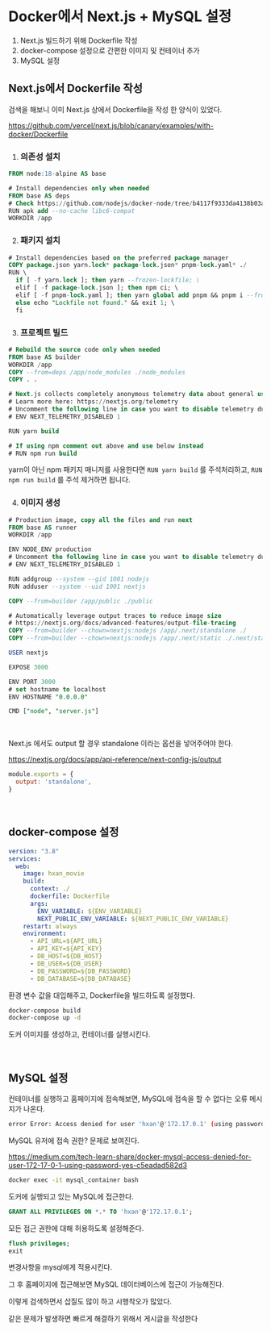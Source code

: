 # Docker에서 Next.js + MySQL 설정

1. Next.js 빌드하기 위해 Dockerfile 작성
2. docker-compose 설정으로 간편한 이미지 및 컨테이너 추가
3. MySQL 설정

## Next.js에서 Dockerfile 작성

검색을 해보니 이미 Next.js 상에서 Dockerfile을 작성 한 양식이 있었다.

https://github.com/vercel/next.js/blob/canary/examples/with-docker/Dockerfile


1. ### 의존성 설치

```sql
FROM node:18-alpine AS base

# Install dependencies only when needed
FROM base AS deps
# Check https://github.com/nodejs/docker-node/tree/b4117f9333da4138b03a546ec926ef50a31506c3#nodealpine to understand why libc6-compat might be needed.
RUN apk add --no-cache libc6-compat
WORKDIR /app
```

2. ### 패키지 설치

```sql
# Install dependencies based on the preferred package manager
COPY package.json yarn.lock* package-lock.json* pnpm-lock.yaml* ./
RUN \
  if [ -f yarn.lock ]; then yarn --frozen-lockfile; \
  elif [ -f package-lock.json ]; then npm ci; \
  elif [ -f pnpm-lock.yaml ]; then yarn global add pnpm && pnpm i --frozen-lockfile; \
  else echo "Lockfile not found." && exit 1; \
  fi
```

3. ### 프로젝트 빌드

```sql
# Rebuild the source code only when needed
FROM base AS builder
WORKDIR /app
COPY --from=deps /app/node_modules ./node_modules
COPY . .

# Next.js collects completely anonymous telemetry data about general usage.
# Learn more here: https://nextjs.org/telemetry
# Uncomment the following line in case you want to disable telemetry during the build.
# ENV NEXT_TELEMETRY_DISABLED 1

RUN yarn build

# If using npm comment out above and use below instead
# RUN npm run build
```

yarn이 아닌 npm 패키지 매니저를 사용한다면 `RUN yarn build` 를 주석처리하고, `RUN npm run build` 를 주석 제거하면 됩니다.

4. ### 이미지 생성

```sql
# Production image, copy all the files and run next
FROM base AS runner
WORKDIR /app

ENV NODE_ENV production
# Uncomment the following line in case you want to disable telemetry during runtime.
# ENV NEXT_TELEMETRY_DISABLED 1

RUN addgroup --system --gid 1001 nodejs
RUN adduser --system --uid 1001 nextjs

COPY --from=builder /app/public ./public

# Automatically leverage output traces to reduce image size
# https://nextjs.org/docs/advanced-features/output-file-tracing
COPY --from=builder --chown=nextjs:nodejs /app/.next/standalone ./
COPY --from=builder --chown=nextjs:nodejs /app/.next/static ./.next/static

USER nextjs

EXPOSE 3000

ENV PORT 3000
# set hostname to localhost
ENV HOSTNAME "0.0.0.0"

CMD ["node", "server.js"]
```

<br />

Next.js 에서도 output 할 경우 standalone 이라는 옵션을 넣어주어야 한다.

https://nextjs.org/docs/app/api-reference/next-config-js/output

```js
module.exports = {
  output: 'standalone',
}
```

<br />

## docker-compose 설정

```yaml
version: "3.8"
services:
  web:
    image: hxan_movie
    build:
      context: ./
      dockerfile: Dockerfile
      args:
        ENV_VARIABLE: ${ENV_VARIABLE}
        NEXT_PUBLIC_ENV_VARIABLE: ${NEXT_PUBLIC_ENV_VARIABLE}
    restart: always
    environment:
      - API_URL=${API_URL}
      - API_KEY=${API_KEY}
      - DB_HOST=${DB_HOST}
      - DB_USER=${DB_USER}
      - DB_PASSWORD=${DB_PASSWORD}
      - DB_DATABASE=${DB_DATABASE}
```

환경 변수 값을 대입해주고, Dockerfile을 빌드하도록 설정했다.

```bash
docker-compose build
docker-compose up -d
```

도커 이미지를 생성하고, 컨테이너를 실행시킨다.

<br />

## MySQL 설정

컨테이너를 실행하고 홈페이지에 접속해보면, MySQL에 접속을 할 수 없다는 오류 메시지가 나온다.

```bash
error Error: Access denied for user 'hxan'@'172.17.0.1' (using password: YES)
```

MySQL 유저에 접속 권한? 문제로 보여진다.

https://medium.com/tech-learn-share/docker-mysql-access-denied-for-user-172-17-0-1-using-password-yes-c5eadad582d3

```bash
docker exec -it mysql_container bash
```

도커에 실행되고 있는 MySQL에 접근한다.


```sql
GRANT ALL PRIVILEGES ON *.* TO 'hxan'@'172.17.0.1';
```

모든 접근 권한에 대해 허용하도록 설정해준다.

```sql
flush privileges;
exit
```

변경사항을 mysql에게 적용시킨다.

그 후 홈페이지에 접근해보면 MySQL 데이터베이스에 접근이 가능해진다.

이렇게 검색하면서 삽질도 많이 하고 시행착오가 많았다.

같은 문제가 발생하면 빠르게 해결하기 위해서 게시글을 작성한다